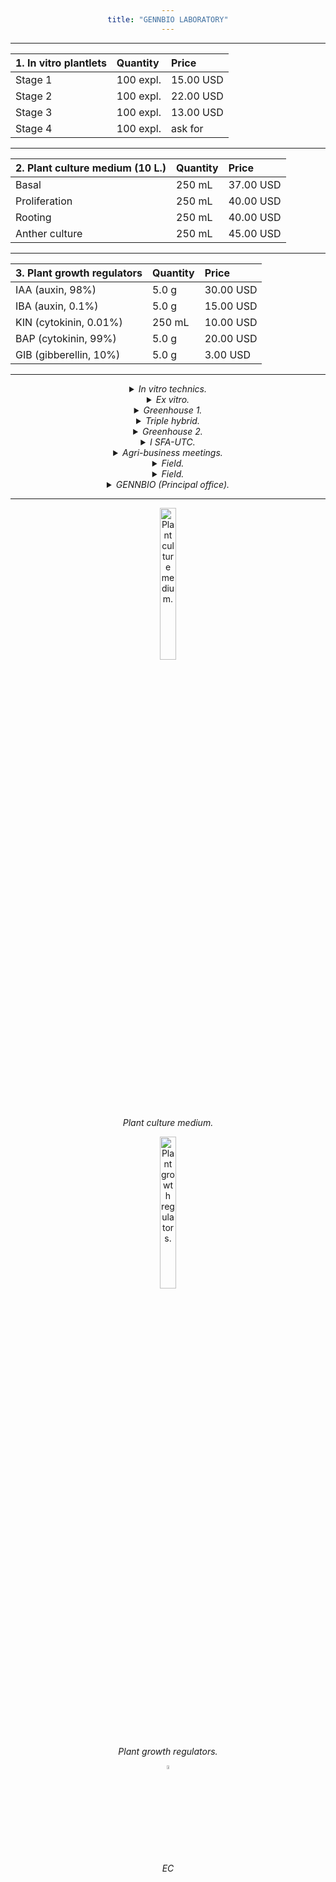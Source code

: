 ```yaml
---
title: "GENNBIO LABORATORY"
---
```

___
| 1. In vitro plantlets| Quantity | Price |
|:-|:-|:-|
| Stage 1 | 100 expl. | 15.00 USD |
| Stage 2 | 100 expl. | 22.00 USD |
| Stage 3 | 100 expl. | 13.00 USD |
| Stage 4 | 100 expl. | ask for |
___ 
| 2. Plant culture medium (10 L.) | Quantity | Price |
|:-|:-|:-|
| Basal | 250 mL | 37.00 USD |
| Proliferation | 250 mL | 40.00 USD |
| Rooting | 250 mL | 40.00 USD |
| Anther culture | 250 mL | 45.00 USD |
___
| 3. Plant growth regulators  | Quantity | Price |
|:-|:-|:-|
| IAA (auxin, 98%) | 5.0 g | 30.00 USD |
| IBA (auxin, 0.1%) | 5.0 g |15.00 USD |
| KIN (cytokinin, 0.01%) | 250 mL | 10.00 USD |
| BAP (cytokinin, 99%) | 5.0 g | 20.00 USD |
| GIB (gibberellin, 10%) | 5.0 g | 3.00 USD |
___

<style>
body {text-align: center}
</style>

<details> 
<summary> *In vitro technics.* </summary>


![*In vitro technics.*](C:\Users\Dell\Desktop\GENNBIO.github.io\In vitro technics_NN.jpg){width=50%}
</details>


<details> 
<summary> *Ex vitro.* </summary>


![*Ex vitro.*](C:\Users\Dell\Desktop\GENNBIO.github.io\Ex vitro_NN.jpg){width=50%}
</details>


<details> 
<summary> *Greenhouse 1.* </summary>


![*Greenhouse 1.*](C:\Users\Dell\Desktop\GENNBIO.github.io\Greenhouse 1_NN.jpg){width=50%}
</details>


<details> 
<summary> *Triple hybrid.* </summary>


![*Triple hybrid.*](C:\Users\Dell\Desktop\GENNBIO.github.io\TH1_NN.jpg){width=50%}
</details>


<details> 
<summary> *Greenhouse 2.* </summary>


![*Greenhouse 2.*](C:\Users\Dell\Desktop\GENNBIO.github.io\Greenhouse 2_NN.jpg){width=50%}
</details>


<details> 
<summary> *I SFA-UTC.* </summary>


![*I SFA-UTC.*](C:\Users\Dell\Desktop\GENNBIO.github.io\ISFA-UTC_NN.jpg){width=50%}
</details>


<details> 
<summary> *Agri-business meetings.* </summary>


![*Agri-business meetings.*](C:\Users\Dell\Desktop\GENNBIO.github.io\Meetings 4_NN.jpg){width=50%}
</details>


<details> 
<summary> *Field.* </summary>


![*Field.*](C:\Users\Dell\Desktop\GENNBIO.github.io\Field 1_NN.jpg){width=50%}
</details>


<details> 
<summary> *Field.* </summary>


![*Field.*](C:\Users\Dell\Desktop\GENNBIO.github.io\Field 2_NN.jpg){width=50%}
</details>


<details> 
<summary> *GENNBIO (Principal office).* </summary>


![*GENNBIO (Principal office).*](C:\Users\Dell\Desktop\GENNBIO.github.io\Chair 1_NN.jpg){width=50%}
</details>
___

![*Plant culture medium.*](C:\Users\Dell\Desktop\GENNBIO.github.io\Medium_NN.jpg){width=25%}


![*Plant growth regulators.*](C:\Users\Dell\Desktop\GENNBIO.github.io\PGR_NN.jpg){width=25%}



![*EC*](C:\Users\Dell\Desktop\GENNBIO.github.io\EC.gif){width=4%}




